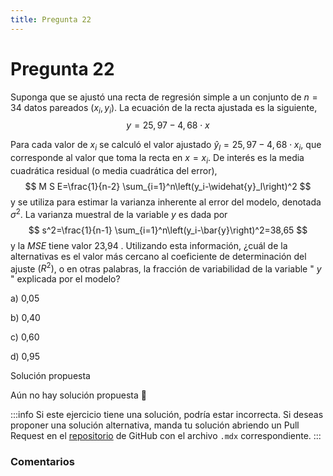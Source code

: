 ```yaml
---
title: Pregunta 22
---
```



# Pregunta 22

Suponga que se ajustó una recta de regresión simple a un conjunto de $n=34$ datos pareados $\left(x_i, y_i\right)$. La ecuación de la recta ajustada es la siguiente,
$$
y=25,97-4,68 \cdot x
$$

Para cada valor de $x_i$ se calculó el valor ajustado $\widehat{y}_l=25,97-4,68 \cdot x_i$, que corresponde al valor que toma la recta en $x=x_i$. De interés es la media cuadrática residual (o media cuadrática del error),
$$
M S E=\frac{1}{n-2} \sum_{i=1}^n\left(y_i-\widehat{y}_l\right)^2
$$
y se utiliza para estimar la varianza inherente al error del modelo, denotada $\sigma^2$. La varianza muestral de la variable $y$ es dada por
$$
s^2=\frac{1}{n-1} \sum_{i=1}^n\left(y_i-\bar{y}\right)^2=38,65
$$
y la $M S E$ tiene valor 23,94 .
Utilizando esta información, ¿cuál de la alternativas es el valor más cercano al coeficiente de determinación del ajuste $\left(R^2\right)$, o en otras palabras, la fracción de variabilidad de la variable " $y$ " explicada por el modelo?

a) 0,05

b) 0,40

c) 0,60

d) 0,95

<MDXDetails>
<summary>Solución propuesta</summary>

Aún no hay solución propuesta 🥲

:::info 
Si este ejercicio tiene una solución, podría estar incorrecta. Si deseas proponer una solución alternativa, manda tu solución abriendo
un Pull Request en el [repositorio](https://github.com/crow-rojas/apuntes-fundamentals/pulls) de GitHub con el archivo
`.mdx` correspondiente. 
:::

</MDXDetails>

### Comentarios

<Disqus
  url="https://crow-rojas.github.io/apuntes-fundamentals/docs/mathematics/probability-and-statistics/exercises/2018-2/p22"
  identifier="docs/mathematics/probability-and-statistics/exercises/2018-2/p22"
  title="2018-2 Probabilidades y Estadística - Pregunta 22"
/>
